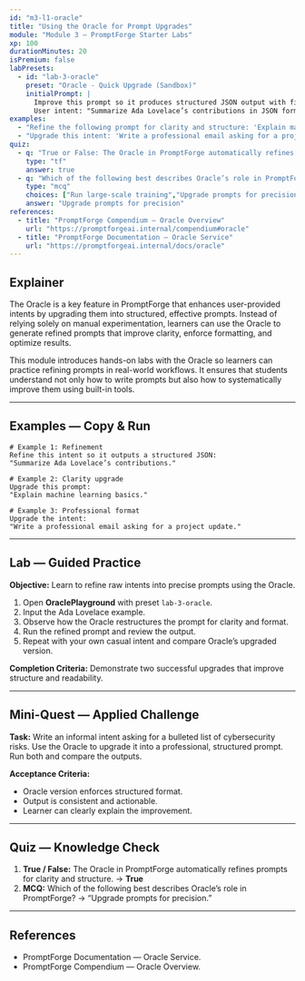 ```yaml
---
id: "m3-l1-oracle"
title: "Using the Oracle for Prompt Upgrades"
module: "Module 3 — PromptForge Starter Labs"
xp: 100
durationMinutes: 20
isPremium: false
labPresets:
  - id: "lab-3-oracle"
    preset: "Oracle - Quick Upgrade (Sandbox)"
    initialPrompt: |
      Improve this prompt so it produces structured JSON output with fields: name, role, and summary.
      User intent: "Summarize Ada Lovelace’s contributions in JSON format."
examples:
  - "Refine the following prompt for clarity and structure: 'Explain machine learning basics.'"
  - "Upgrade this intent: 'Write a professional email asking for a project update.'"
quiz:
  - q: "True or False: The Oracle in PromptForge automatically refines prompts for clarity and structure."
    type: "tf"
    answer: true
  - q: "Which of the following best describes Oracle’s role in PromptForge?"
    type: "mcq"
    choices: ["Run large-scale training","Upgrade prompts for precision","Provide external datasets","Optimize tokenization"]
    answer: "Upgrade prompts for precision"
references:
  - title: "PromptForge Compendium — Oracle Overview"
    url: "https://promptforgeai.internal/compendium#oracle"
  - title: "PromptForge Documentation — Oracle Service"
    url: "https://promptforgeai.internal/docs/oracle"
---
```


<LessonHeader title="Using the Oracle for Prompt Upgrades" xp={100} duration={20} belt="Green" />

## Explainer

The Oracle is a key feature in PromptForge that enhances user-provided intents by upgrading them into structured, effective prompts. Instead of relying solely on manual experimentation, learners can use the Oracle to generate refined prompts that improve clarity, enforce formatting, and optimize results.

This module introduces hands-on labs with the Oracle so learners can practice refining prompts in real-world workflows. It ensures that students understand not only how to write prompts but also how to systematically improve them using built-in tools.

---

## Examples — Copy & Run

```text
# Example 1: Refinement
Refine this intent so it outputs a structured JSON:
"Summarize Ada Lovelace’s contributions."

# Example 2: Clarity upgrade
Upgrade this prompt:
"Explain machine learning basics."

# Example 3: Professional format
Upgrade the intent:
"Write a professional email asking for a project update."
```

---

## Lab — Guided Practice

**Objective:** Learn to refine raw intents into precise prompts using the Oracle.

1. Open **OraclePlayground** with preset `lab-3-oracle`.
2. Input the Ada Lovelace example.
3. Observe how the Oracle restructures the prompt for clarity and format.
4. Run the refined prompt and review the output.
5. Repeat with your own casual intent and compare Oracle’s upgraded version.

**Completion Criteria:** Demonstrate two successful upgrades that improve structure and readability.

---

## Mini-Quest — Applied Challenge

**Task:** Write an informal intent asking for a bulleted list of cybersecurity risks. Use the Oracle to upgrade it into a professional, structured prompt. Run both and compare the outputs.

**Acceptance Criteria:**
- Oracle version enforces structured format.
- Output is consistent and actionable.
- Learner can clearly explain the improvement.

---

## Quiz — Knowledge Check

1. **True / False:** The Oracle in PromptForge automatically refines prompts for clarity and structure. → **True**
2. **MCQ:** Which of the following best describes Oracle’s role in PromptForge? → “Upgrade prompts for precision.”

---

## References

- PromptForge Documentation — Oracle Service.  
- PromptForge Compendium — Oracle Overview.
